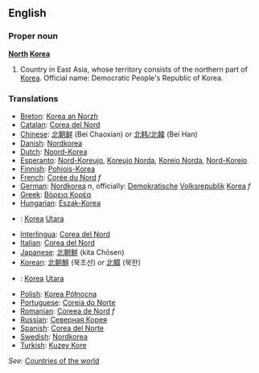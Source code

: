 ==English==

===Proper noun===
'''[[North]] [[Korea]]'''

# Country in East Asia, whose territory consists of the northern part of [[Korea]]. Official name: Democratic People's Republic of Korea.
===Translations===
*[[Breton]]: [[Korea an Norzh]]
*[[Catalan]]: [[Corea del Nord]]
*[[Chinese]]: [[北朝鲜]] (Bei Chaoxian) ''or'' [[北韩/北韓]] (Bei Han)
*[[Danish]]: [[Nordkorea]]
*[[Dutch]]: [[Noord-Korea]]
*[[Esperanto]]: [[Nord-Koreujo]], [[Koreujo Norda]], [[Koreio Norda]], [[Nord-Koreio]]
*[[Finnish]]: [[Pohjois-Korea]]
*[[French]]: [[Corée du Nord]] ''f''
*[[German]]: [[Nordkorea]] ''n'', officially: [[Demokratisch]]e [[Volksrepublik]] [[Korea]] ''f''
*[[Greek]]: [[Βόρεια Κορέα]]
*[[Hungarian]]: [[Észak-Korea]]
*{{id}}: [[Korea]] [[Utara]]
*[[Interlingua]]: [[Corea del Nord]]
*[[Italian]]: [[Corea del Nord]]
*[[Japanese]]: [[北朝鮮]] (kita Chōsen)
*[[Korean]]: [[北朝鮮]] (북조선) ''or'' [[北韓]] (북한)
*{{ms}}: [[Korea]] [[Utara]]
*[[Polish]]: [[Korea Północna]]
*[[Portuguese]]: [[Coreia do Norte]]
*[[Romanian]]: [[Coreea de Nord]] ''f''
*[[Russian]]: [[Северная Корея]]
*[[Spanish]]: [[Corea del Norte]]
*[[Swedish]]: [[Nordkorea]]
*[[Turkish]]: [[Kuzey Kore]]

''See'': [[Countries of the world]]